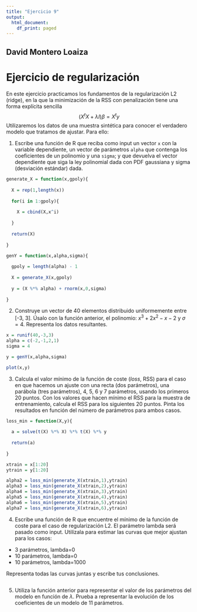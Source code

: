 ```yaml
---
title: "Ejercicio 9"
output:
  html_document:
    df_print: paged
---
```


## David Montero Loaiza

# Ejercicio de regularización

En este ejercicio practicamos los fundamentos de la regularización L2 (ridge), en la que la minimización de la RSS con penalización tiene una forma explícita sencilla
$$ (X^tX+\lambda I)\beta = X^ty$$
Utilizaremos los datos de una muestra sintética para conocer el verdadero modelo que tratamos de ajustar. Para ello:

1. Escribe una función de R que reciba como input un vector `x` con la variable dependiente, un vector de parámetros ```alpha``` que contenga los coeficientes de un polinomio y una ```sigma```; y que devuelva el vector dependiente que siga la ley polinomial dada con PDF gaussiana y sigma (desviación estándar) dada. 

```r
generate_X = function(x,gpoly){
  
  X = rep(1,length(x))
  
  for(i in 1:gpoly){
    
    X = cbind(X,x^i)
    
  }
  
  return(X)
  
}

genY = function(x,alpha,sigma){
  
  gpoly = length(alpha) - 1
  
  X = generate_X(x,gpoly)
  
  y = (X %*% alpha) + rnorm(x,0,sigma)
  
}
```

2. Construye un vector de 40 elementos distribuido uniformemente entre [-3, 3]. Úsalo con la función anterior, el polinomio: $x^3 + 2 x^2 - x - 2$ y $\sigma = 4$. Representa los datos resultantes.

```r
x = runif(40,-3,3)
alpha = c(-2,-1,2,1)
sigma = 4

y = genY(x,alpha,sigma)

plot(x,y)
```

3. Calcula el valor mínimo de la función de coste (_loss_, RSS) para el caso en que hacemos un ajuste con una recta (dos parámetros), una parábola (tres parámetros), 4, 5, 6 y 7 parámetros, usando los primeros 20 puntos. Con los valores que hacen mínimo el RSS para la muestra de entrenamiento, calcula el RSS para los siguientes 20 puntos. Pinta los resultados en función del número de parámetros para ambos casos.

```r
loss_min = function(X,y){
  
  a = solve(t(X) %*% X) %*% t(X) %*% y
  
  return(a)
  
}

xtrain = x[1:20]
ytrain = y[1:20]

alpha2 = loss_min(generate_X(xtrain,1),ytrain)
alpha3 = loss_min(generate_X(xtrain,2),ytrain)
alpha4 = loss_min(generate_X(xtrain,3),ytrain)
alpha5 = loss_min(generate_X(xtrain,4),ytrain)
alpha6 = loss_min(generate_X(xtrain,5),ytrain)
alpha7 = loss_min(generate_X(xtrain,6),ytrain)
```

4. Escribe una función de R que encuentre el mínimo de la función de coste para el caso de regularización L2. El parámetro lambda será pasado como input. Utilízala para estimar las curvas que mejor ajustan para los casos:
  * 3 parámetros, lambda=0
  * 10 parámetros, lambda=0
  * 10 parámetros, lambda=1000

Representa todas las curvas juntas y escribe tus conclusiones.

```r

```

5. Utiliza la función anterior para representar el valor de los parámetros del modelo en función de $\lambda$. Prueba a representar la evolución de los coeficientes de un modelo de 11 parámetros.

```r

```
